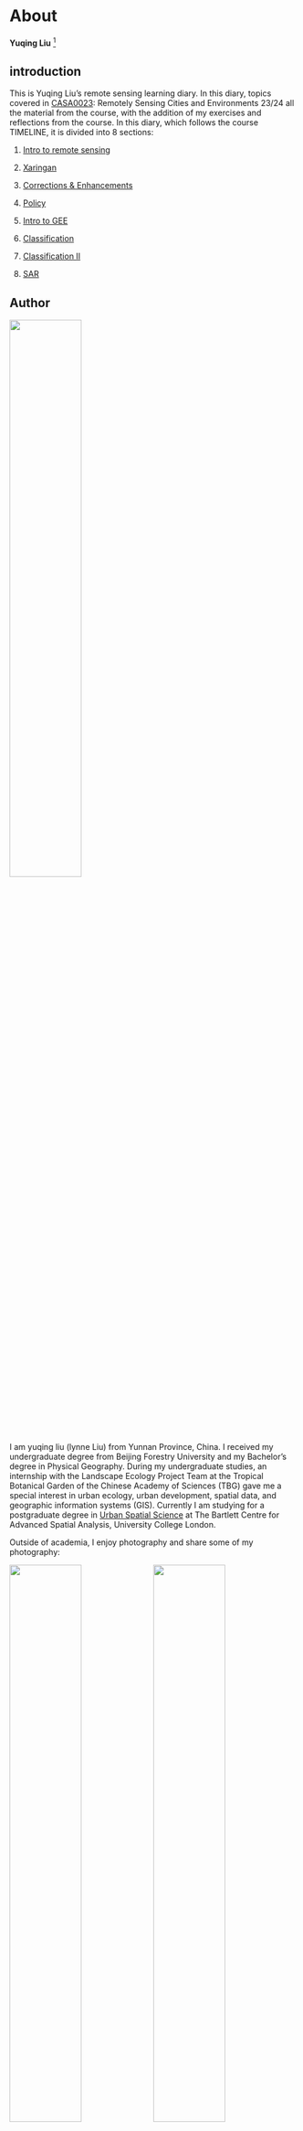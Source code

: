 # About {.unnumbered}

**Yuqing Liu** [^index-1]

[^index-1]: UCL The Bartlett Centre for Advanced Spatial Analysis, MSc Urban spatial science, [GitHub](https://github.com/lynneliu127?tab=repositories)

## introduction

This is Yuqing Liu's remote sensing learning diary. In this diary, topics covered in [CASA0023](https://andrewmaclachlan.github.io/CASA0023/): Remotely Sensing Cities and Environments 23/24 all the material from the course, with the addition of my exercises and reflections from the course. In this diary, which follows the course TIMELINE, it is divided into 8 sections:

1.  [Intro to remote sensing](https://lynneliu127.github.io/CASA0023-Learning-diary/week1.html)

2.  [Xaringan](https://lynneliu127.github.io/CASA0023-Learning-diary/week2.html)

3.  [Corrections & Enhancements](https://lynneliu127.github.io/CASA0023-Learning-diary/week3.html)

4.  [Policy](https://lynneliu127.github.io/CASA0023-Learning-diary/week4.html)

5.  [Intro to GEE](https://lynneliu127.github.io/CASA0023-Learning-diary/week6.html)

6.  [Classification](https://lynneliu127.github.io/CASA0023-Learning-diary/week7.html)

7.  [Classification II](https://lynneliu127.github.io/CASA0023-Learning-diary/week8.html)

8.  [SAR](https://lynneliu127.github.io/CASA0023-Learning-diary/week8.html)

## Author

![](img/lynne.jpg){fig-align="center" width="50%"}

I am yuqing liu (lynne Liu) from Yunnan Province, China. I received my undergraduate degree from Beijing Forestry University and my Bachelor's degree in Physical Geography. During my undergraduate studies, an internship with the Landscape Ecology Project Team at the Tropical Botanical Garden of the Chinese Academy of Sciences (TBG) gave me a special interest in urban ecology, urban development, spatial data, and geographic information systems (GIS). Currently I am studying for a postgraduate degree in [Urban Spatial Science](https://www.ucl.ac.uk/bartlett/casa/study/msc-urban-spatial-science) at The Bartlett Centre for Advanced Spatial Analysis, University College London.

Outside of academia, I enjoy photography and share some of my photography:

![](img/3.jpg){width="50%"}![](img/4.jpg){width="50%"} ![](img/1.jpg){width="50%"}![](img/2.jpg){width="50%"}

Remote sensing images are special photographs with a lot of geographic data. But I think the essence of geographic research is not only data. There is a Chinese proverb that says, "Read ten thousand scrolls of books and travel ten thousand miles", which means life is not only about books, but also about experiencing the real world.
